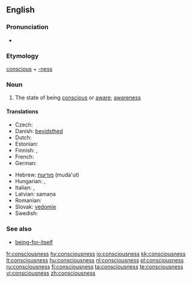 ==English==

===Pronunciation===
*{{audio|en-us-consciousness.ogg|Audio (US)}}

===Etymology===
[[conscious]] + [[-ness]]

===Noun===
{{wikipedia}}
{{en-noun|-}}

# The state of being [[conscious]] or [[aware]]; [[awareness]]

====Translations====
{{trans-top|awareness}}
* Czech: {{t-|cs|vědomí|n}}
* Danish: [[bevidsthed]]
* Dutch: {{t+|nl|bewustzijn|n}}
* Estonian: {{t-|et|teadvus}}
* Finnish: {{t-|fi|tajunta}}, {{t-|fi|taju}}
* French: {{t+|fr|conscience|f}}
* German: {{t+|de|Bewusstsein|n}}
{{trans-mid}}
* Hebrew: [[מודעות]] (muda'ut) {{f}}
* Hungarian: {{t|hu|tudatosság}}, {{t+|hu|tudat}}
* Italian: {{t+|it|conoscenza|f}}, {{t+|it|coscienza|f}}
* Latvian: samaņa  {{n}}
* Romanian: {{t-|ro|conştiinţă|f}}
* Slovak: [[vedomie]]  {{n}}
* Swedish: {{t+|sv|medvetande|n}}
{{trans-bottom}}

===See also===
* [[being-for-itself]]

[[fr:consciousness]]
[[hy:consciousness]]
[[io:consciousness]]
[[kk:consciousness]]
[[lt:consciousness]]
[[hu:consciousness]]
[[nl:consciousness]]
[[pl:consciousness]]
[[ru:consciousness]]
[[fi:consciousness]]
[[ta:consciousness]]
[[te:consciousness]]
[[vi:consciousness]]
[[zh:consciousness]]